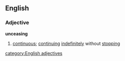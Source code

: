 ==English==
===Adjective===
'''unceasing'''
#[[continuous]]; [[continuing]] [[indefinitely]] without [[stopping]]
[[category:English adjectives]]